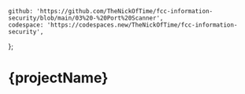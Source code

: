 	github: 'https://github.com/TheNickOfTime/fcc-information-security/blob/main/03%20-%20Port%20Scanner',
	codespace: 'https://codespaces.new/TheNickOfTime/fcc-information-security',
};

# {projectName}
